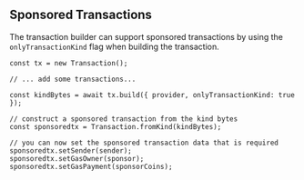 ## Sponsored Transactions

The transaction builder can support sponsored transactions by using the `onlyTransactionKind` flag
when building the transaction.

```tsx
const tx = new Transaction();

// ... add some transactions...

const kindBytes = await tx.build({ provider, onlyTransactionKind: true });

// construct a sponsored transaction from the kind bytes
const sponsoredtx = Transaction.fromKind(kindBytes);

// you can now set the sponsored transaction data that is required
sponsoredtx.setSender(sender);
sponsoredtx.setGasOwner(sponsor);
sponsoredtx.setGasPayment(sponsorCoins);
```
